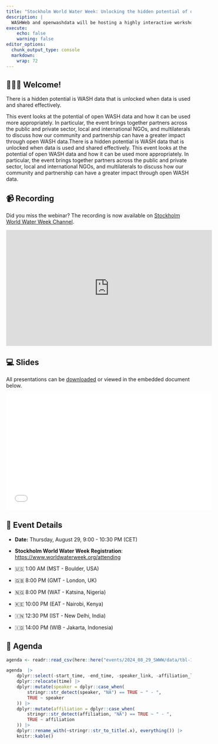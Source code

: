 ```yaml
---
title: "Stockholm World Water Week: Unlocking the hidden potential of open WASH data"
description: |
  WASHWeb and openwashdata will be hosting a highly interactive workshop session at World Water Week in Stockholm this year, titled "Unlocking the hidden potential of open WASH data". We welcome you to join us, either in-person or online. The speakers are highly cross-sectoral, spanning from public and private sector, local and international NGOs, and multilaterals.
execute:
    echo: false
    warning: false
editor_options: 
  chunk_output_type: console
  markdown: 
    wrap: 72
---
```


## 🙋🏻‍♀️ Welcome!

There is a hidden potential is WASH data that is unlocked when data is
used and shared effectively.

This event looks at the potential of open WASH data and how it can be
used more appropriately. In particular, the event brings together
partners across the public and private sector, local and international
NGOs, and multilaterals to discuss how our community and partnership can
have a greater impact through open WASH data.There is a hidden potential
is WASH data that is unlocked when data is used and shared effectively.
This event looks at the potential of open WASH data and how it can be
used more appropriately. In particular, the event brings together
partners across the public and private sector, local and international
NGOs, and multilaterals to discuss how our community and partnership can
have a greater impact through open WASH data.

## 📹 Recording

Did you miss the webinar? The recording is now available on [Stockholm
World Water Week Channel](https://www.youtube.com/watch?v=Otich0Msfic).

<iframe width="560" height="315" src="https://www.youtube.com/embed/Otich0Msfic?si=JAaPolltyNnsbsbf" title="YouTube video player" frameborder="0" allow="accelerometer; autoplay; clipboard-write; encrypted-media; gyroscope; picture-in-picture; web-share" referrerpolicy="strict-origin-when-cross-origin" allowfullscreen>

</iframe>

## 💻 Slides

All presentations can be [downloaded](SWWW_%20Unlocking%20the%20hidden%20potential%20of%20open%20WASH%20data%20-%20slides.pdf) or viewed in the embedded document below.

<iframe width="560" height="315" src="SWWW_%20Unlocking%20the%20hidden%20potential%20of%20open%20WASH%20data%20-%20slides.pdf" title="Slides" frameborder="0" allowfullscreen>

</iframe>

## 📆 Event Details

-   **Date:** Thursday, August 29, 9:00 - 10:30 PM (CET)

-   **Stockholm World Water Week Registration**:
    <https://www.worldwaterweek.org/attending>

-   🇺🇸 1:00 AM (MST - Boulder, USA)

-   🇬🇧 8:00 PM (GMT - London, UK)

-   🇳🇬 8:00 PM (WAT - Katsina, Nigeria)

-   🇰🇪 10:00 PM (EAT - Nairobi, Kenya)

-   🇮🇳 12:30 PM (IST - New Delhi, India)

-   🇮🇩 14:00 PM (WIB - Jakarta, Indonesia)

## 📝 Agenda

```r

agenda <- readr::read_csv(here::here("events/2024_08_29_SWWW/data/tbl-11-openwashdata-events.csv"))

agenda  |> 
    dplyr::select(-start_time, -end_time, -speaker_link, -affiliation_link) |>
    dplyr::relocate(time) |> 
    dplyr::mutate(speaker = dplyr::case_when(
        stringr::str_detect(speaker, "NA") == TRUE ~ " - ",
        TRUE ~ speaker
    )) |> 
    dplyr::mutate(affiliation = dplyr::case_when(
        stringr::str_detect(affiliation, "NA") == TRUE ~ " - ",
        TRUE ~ affiliation
    )) |>
    dplyr::rename_with(~stringr::str_to_title(.x), everything()) |> 
    knitr::kable()
```

